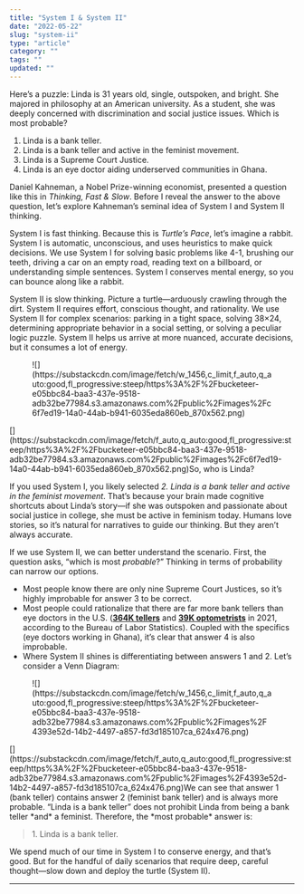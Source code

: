 ```yaml
---
title: "System I & System II"
date: "2022-05-22"
slug: "system-ii"
type: "article"
category: ""
tags: ""
updated: ""
---
```


Here’s a puzzle: Linda is 31 years old, single, outspoken, and bright. She majored in philosophy at an American university. As a student, she was deeply concerned with discrimination and social justice issues. Which is most probable?

1. Linda is a bank teller.
2. Linda is a bank teller and active in the feminist movement.
3. Linda is a Supreme Court Justice.
4. Linda is an eye doctor aiding underserved communities in Ghana.

Daniel Kahneman, a Nobel Prize-winning economist, presented a question like this in *Thinking, Fast &amp; Slow*. Before I reveal the answer to the above question, let’s explore Kahneman’s seminal idea of System I and System II thinking.

System I is fast thinking. Because this is *Turtle’s Pace*, let’s imagine a rabbit. System I is automatic, unconscious, and uses heuristics to make quick decisions. We use System I for solving basic problems like 4-1, brushing our teeth, driving a car on an empty road, reading text on a billboard, or understanding simple sentences. System I conserves mental energy, so you can bounce along like a rabbit.

System II is slow thinking. Picture a turtle—arduously crawling through the dirt. System II requires effort, conscious thought, and rationality. We use System II for complex scenarios: parking in a tight space, solving 38×24, determining appropriate behavior in a social setting, or solving a peculiar logic puzzle. System II helps us arrive at more nuanced, accurate decisions, but it consumes a lot of energy.

<div class="wp-block-image"><figure class="aligncenter">![](https://substackcdn.com/image/fetch/w_1456,c_limit,f_auto,q_auto:good,fl_progressive:steep/https%3A%2F%2Fbucketeer-e05bbc84-baa3-437e-9518-adb32be77984.s3.amazonaws.com%2Fpublic%2Fimages%2Fc6f7ed19-14a0-44ab-b941-6035eda860eb_870x562.png)</figure></div>[](https://substackcdn.com/image/fetch/f_auto,q_auto:good,fl_progressive:steep/https%3A%2F%2Fbucketeer-e05bbc84-baa3-437e-9518-adb32be77984.s3.amazonaws.com%2Fpublic%2Fimages%2Fc6f7ed19-14a0-44ab-b941-6035eda860eb_870x562.png)So, who is Linda?

If you used System I, you likely selected *2. Linda is a bank teller and active in the feminist movement*. That’s because your brain made cognitive shortcuts about Linda’s story—if she was outspoken and passionate about social justice in college, she must be active in feminism today. Humans love stories, so it’s natural for narratives to guide our thinking. But they aren’t always accurate.

If we use System II, we can better understand the scenario. First, the question asks, “which is most *probable*?” Thinking in terms of probability can narrow our options.

- Most people know there are only nine Supreme Court Justices, so it’s highly improbable for answer 3 to be correct.
- Most people could rationalize that there are far more bank tellers than eye doctors in the U.S. (**[364K tellers](https://www.bls.gov/oes/current/oes433071.htm)** and **[39K optometrists](https://www.bls.gov/oes/current/oes291041.htm)** in 2021, according to the Bureau of Labor Statistics). Coupled with the specifics (eye doctors working in Ghana), it’s clear that answer 4 is also improbable.
- Where System II shines is differentiating between answers 1 and 2. Let’s consider a Venn Diagram:

<div class="wp-block-image"><figure class="aligncenter">![](https://substackcdn.com/image/fetch/w_1456,c_limit,f_auto,q_auto:good,fl_progressive:steep/https%3A%2F%2Fbucketeer-e05bbc84-baa3-437e-9518-adb32be77984.s3.amazonaws.com%2Fpublic%2Fimages%2F4393e52d-14b2-4497-a857-fd3d185107ca_624x476.png)</figure></div>[](https://substackcdn.com/image/fetch/f_auto,q_auto:good,fl_progressive:steep/https%3A%2F%2Fbucketeer-e05bbc84-baa3-437e-9518-adb32be77984.s3.amazonaws.com%2Fpublic%2Fimages%2F4393e52d-14b2-4497-a857-fd3d185107ca_624x476.png)We can see that answer 1 (bank teller) contains answer 2 (feminist bank teller) and is always more probable. “Linda is a bank teller” does not prohibit Linda from being a bank teller *and* a feminist. Therefore, the *most probable* answer is:

> 1\. Linda is a bank teller.

We spend much of our time in System I to conserve energy, and that’s good. But for the handful of daily scenarios that require deep, careful thought—slow down and deploy the turtle (System II).

- - - - - -